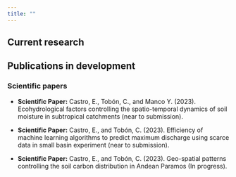 ```yaml
---
title: ""
---
```

::: text_param 
::: contenedor 
# Current research

## Publications in development

### Scientific papers

-   **Scientific Paper:** Castro, E., Tobón, C., and Manco Y. (2023). Ecohydrological factors controlling the spatio-temporal dynamics of soil moisture in subtropical catchments (near to submission). 

-   **Scientific Paper:** Castro, E., and Tobón, C. (2023). Efficiency of machine learning algorithms to predict maximum discharge using scarce data in small basin experiment (near to submission).

-   **Scientific Paper:** Castro, E., and Tobón, C. (2023). Geo-spatial patterns controlling the soil carbon distribution in Andean Paramos (In progress).
:::
:::
